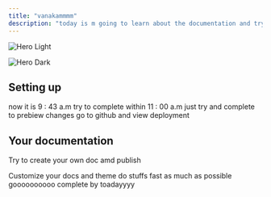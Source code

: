 ```yaml
---
title: "vanakammmm"
description: "today is m going to learn about the documentation and try it out in mintlify."
---
```


<img
  className="block dark:hidden"
  src="/pexels-pixabay-355952.jpg"
  alt="Hero Light"
  title={true}
/>

<img
  className="hidden dark:block"
  src="/images/hero-dark.png"
  alt="Hero Dark"
/>

## Setting up

<Note>
  now it is 9 : 43 a.m try to complete within 11 : 00 a.m
</Note>

<CardGroup cols={2}>
  <Card title="it's ok " icon="pen-to-square" href="https://mintlify.com/docs/quickstart">
    just try and complete
  </Card>
  <Card title="Preview Changes" icon="image" href="https://mintlify.com/docs/development">
    to prebiew changes go to github and view deployment
  </Card>
</CardGroup>

## Your documentation

Try to create your own doc amd publish

<CardGroup cols={2}>
  <Card title="create your own style" icon="palette" href="https://mintlify.com/docs/settings/global">
    Customize your docs and theme
  </Card>
  <Card title="time is 10 " icon="code" href="https://mintlify.com/docs/api-playground/openapi">
    do stuffs fast as much as possible
  </Card>
  <Card title="many more pages here" icon="screwdriver-wrench" href="https://mintlify.com/docs/content/components/accordions">
    goooooooooo
  </Card>
  <Card title="completeee" icon="stars" href="https://mintlify.com/customers">
    complete by toadayyyy
  </Card>
</CardGroup>